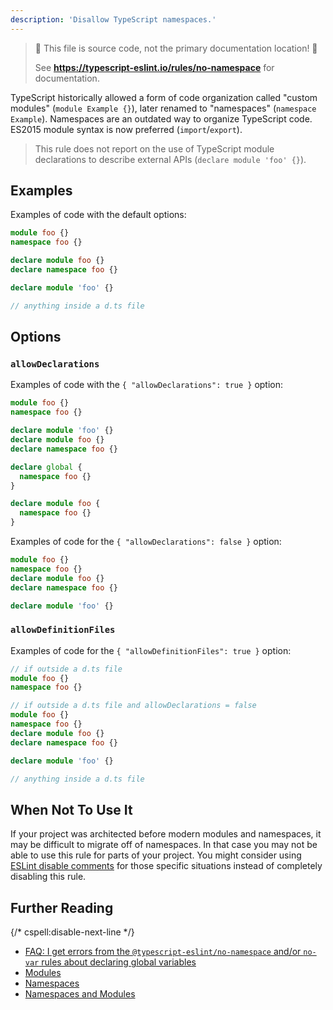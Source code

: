 ```yaml
---
description: 'Disallow TypeScript namespaces.'
---
```



> 🛑 This file is source code, not the primary documentation location! 🛑
>
> See **https://typescript-eslint.io/rules/no-namespace** for documentation.

TypeScript historically allowed a form of code organization called "custom modules" (`module Example {}`), later renamed to "namespaces" (`namespace Example`).
Namespaces are an outdated way to organize TypeScript code.
ES2015 module syntax is now preferred (`import`/`export`).

> This rule does not report on the use of TypeScript module declarations to describe external APIs (`declare module 'foo' {}`).

## Examples

Examples of code with the default options:

<Tabs>
<TabItem value="❌ Incorrect">

```ts
module foo {}
namespace foo {}

declare module foo {}
declare namespace foo {}
```

</TabItem>
<TabItem value="✅ Correct">

```ts
declare module 'foo' {}

// anything inside a d.ts file
```

</TabItem>
</Tabs>

## Options

### `allowDeclarations`

Examples of code with the `{ "allowDeclarations": true }` option:

<Tabs>
<TabItem value="❌ Incorrect">

```ts option='{ "allowDeclarations": true }'
module foo {}
namespace foo {}
```

</TabItem>
<TabItem value="✅ Correct">

```ts option='{ "allowDeclarations": true }'
declare module 'foo' {}
declare module foo {}
declare namespace foo {}

declare global {
  namespace foo {}
}

declare module foo {
  namespace foo {}
}
```

</TabItem>
</Tabs>

Examples of code for the `{ "allowDeclarations": false }` option:

<Tabs>
<TabItem value="❌ Incorrect">

```ts option='{ "allowDeclarations": false }'
module foo {}
namespace foo {}
declare module foo {}
declare namespace foo {}
```

</TabItem>
<TabItem value="✅ Correct">

```ts option='{ "allowDeclarations": false }'
declare module 'foo' {}
```

</TabItem>
</Tabs>

### `allowDefinitionFiles`

Examples of code for the `{ "allowDefinitionFiles": true }` option:

<Tabs>
<TabItem value="❌ Incorrect">

```ts option='{ "allowDefinitionFiles": true }'
// if outside a d.ts file
module foo {}
namespace foo {}

// if outside a d.ts file and allowDeclarations = false
module foo {}
namespace foo {}
declare module foo {}
declare namespace foo {}
```

</TabItem>
<TabItem value="✅ Correct">

```ts option='{ "allowDefinitionFiles": true }'
declare module 'foo' {}

// anything inside a d.ts file
```

</TabItem>
</Tabs>

## When Not To Use It

If your project was architected before modern modules and namespaces, it may be difficult to migrate off of namespaces.
In that case you may not be able to use this rule for parts of your project.
You might consider using [ESLint disable comments](https://eslint.org/docs/latest/use/configure/rules#using-configuration-comments-1) for those specific situations instead of completely disabling this rule.

## Further Reading

{/* cspell:disable-next-line */}

- [FAQ: I get errors from the `@typescript-eslint/no-namespace` and/or `no-var` rules about declaring global variables](/troubleshooting/faqs/eslint#i-get-errors-from-the-typescript-eslintno-namespace-andor-no-var-rules-about-declaring-global-variables)
- [Modules](https://www.typescriptlang.org/docs/handbook/modules.html)
- [Namespaces](https://www.typescriptlang.org/docs/handbook/namespaces.html)
- [Namespaces and Modules](https://www.typescriptlang.org/docs/handbook/namespaces-and-modules.html)
